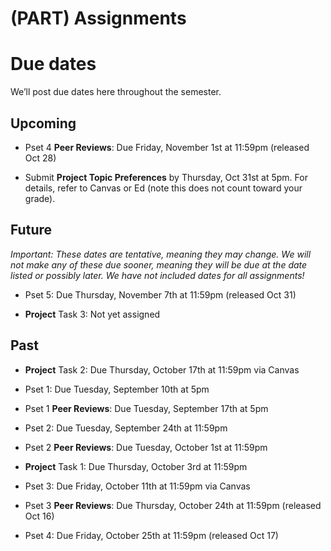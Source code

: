 
# (PART) Assignments {-}

# Due dates {-}

We'll post due dates here throughout the semester. 

## Upcoming {-}

- Pset 4 **Peer Reviews**: Due Friday, November 1st at 11:59pm (released Oct 28)

- Submit **Project Topic Preferences** by Thursday, Oct 31st at 5pm. For details, refer to Canvas or Ed (note this does not count toward your grade).

## Future {-}

*Important: These dates are tentative, meaning they may change. We will not make any of these due sooner, meaning they will be due at the date listed or possibly later. We have not included dates for all assignments!*

- Pset 5: Due Thursday, November 7th at 11:59pm (released Oct 31)

- **Project** Task 3: Not yet assigned

## Past {-}

- **Project** Task 2: Due Thursday, October 17th at 11:59pm via Canvas

- Pset 1: Due Tuesday, September 10th at 5pm 

- Pset 1 **Peer Reviews**: Due Tuesday, September 17th at 5pm 

- Pset 2: Due Tuesday, September 24th at 11:59pm 

- Pset 2 **Peer Reviews**: Due Tuesday, October 1st at 11:59pm 

- **Project** Task 1: Due Thursday, October 3rd at 11:59pm

- Pset 3: Due Friday, October 11th at 11:59pm via Canvas

- Pset 3 **Peer Reviews**: Due Thursday, October 24th at 11:59pm (released Oct 16)

- Pset 4: Due Friday, October 25th at 11:59pm (released Oct 17)